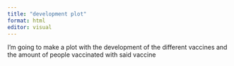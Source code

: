 ```yaml
---
title: "development plot"
format: html
editor: visual
---
```


I'm going to make a plot with the development of the different vaccines and the amount of people vaccinated with said vaccine
